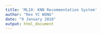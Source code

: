 ---
title: 'ML10: KNN Recommentation System'
author: "Rex YC WONG"
date: "9 January 2018"
output: html_document
---

